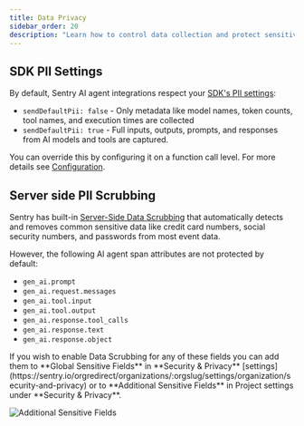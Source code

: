 ```yaml
---
title: Data Privacy
sidebar_order: 20
description: "Learn how to control data collection and protect sensitive information in AI agent monitoring."
---
```


## SDK PII Settings

By default, Sentry AI agent integrations respect your [SDK's PII settings](/platforms/javascript/guides/nextjs/data-management/data-collected/):

- `sendDefaultPii: false` - Only metadata like model names, token counts, tool names, and execution times are collected
- `sendDefaultPii: true` - Full inputs, outputs, prompts, and responses from AI models and tools are captured.

You can override this by configuring it on a function call level. For more details see [Configuration](/platforms/javascript/guides/nextjs/configuration/integrations/vercelai/#configuration).

## Server side PII Scrubbing

<Alert level="info">

Sentry has built-in [Server-Side Data Scrubbing](/security-legal-pii/scrubbing/server-side-scrubbing/) that automatically detects and removes common sensitive data like credit card numbers, social security numbers, and passwords from most event data.

However, the following AI agent span attributes are not protected by default:

- `gen_ai.prompt`
- `gen_ai.request.messages`
- `gen_ai.tool.input`
- `gen_ai.tool.output`
- `gen_ai.response.tool_calls`
- `gen_ai.response.text`
- `gen_ai.response.object`

</Alert>
If you wish to enable Data Scrubbing for any of these fields you can add them to **Global Sensitive Fields** in **Security & Privacy** [settings](https://sentry.io/orgredirect/organizations/:orgslug/settings/organization/security-and-privacy) or to **Additional Sensitive Fields** in Project settings under **Security & Privacy**.

![Additional Sensitive Fields](./img/data-scrubbing.png)

